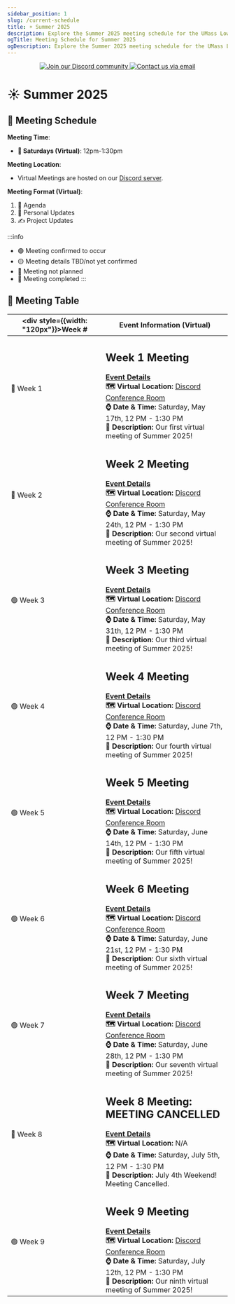 ```yaml
---
sidebar_position: 1
slug: /current-schedule
title: ☀️ Summer 2025
description: Explore the Summer 2025 meeting schedule for the UMass Lowell Cloud Computing Club. Join us for virtual meetings every Saturday. We'll discuss the latest cloud computing trends, explore cutting-edge technologies, and collaborate on innovative projects.
ogTitle: Meeting Schedule for Summer 2025
ogDescription: Explore the Summer 2025 meeting schedule for the UMass Lowell Cloud Computing Club. Join us for virtual meetings every Saturday. We'll discuss the latest cloud computing trends, explore cutting-edge technologies, and collaborate on innovative projects.
---
```


<center>
    <a style={{padding: 4}} href="https://discord.gg/TZuMgMsC8X">
        <img style={{ borderRadius: "8px" }} src="https://img.shields.io/discord/890983857938116729?logo=discord&logoColor=white&style=for-the-badge" alt="Join our Discord community"/>
    </a>
    <a style={{padding: 4}} href="mailto:cloudcomputingclub@uml.edu">
        <img style={{ borderRadius: "8px" }} src="https://img.shields.io/badge/Email-cloudcomputingclub%40uml.edu-red.svg?logo=gmail&logoColor=white&style=for-the-badge" alt="Contact us via email"/>
    </a>
</center>

# ☀️ Summer 2025

## 📆 Meeting Schedule
**Meeting Time**: 
- **🏫 Saturdays (Virtual)**: 12pm-1:30pm

**Meeting Location**:
- Virtual Meetings are hosted on our [Discord server](https://discord.com/invite/WC2NdqYtDt).


**Meeting Format (Virtual)**:
1. 📝 Agenda
2. 💬 Personal Updates
3. ✍️ Project Updates

:::info
- 🟢 Meeting confirmed to occur
- 🟡 Meeting details TBD/not yet confirmed
- 🔴 Meeting not planned
- 🔵 Meeting completed
:::


## 📃 Meeting Table

| <div style={{width: "120px"}}>Week #</div> | Event Information (Virtual) |
| ------ | ------------------------ |
| 🔵 Week 1 | <h2>Week 1 Meeting</h2> **[Event Details](./summer-2025/week-1)** <br/> **🗺️ Virtual Location:** [Discord Conference Room](https://discord.com/channels/890983857938116729/890983858282041396) <br/> **⌚ Date & Time:** Saturday, May 17th, 12 PM - 1:30 PM <br/> **🧷 Description:** Our first virtual meeting of Summer 2025! | 
| 🔵 Week 2 | <h2>Week 2 Meeting</h2> **[Event Details](./summer-2025/week-2)** <br/> **🗺️ Virtual Location:** [Discord Conference Room](https://discord.com/channels/890983857938116729/890983858282041396) <br/> **⌚ Date & Time:** Saturday, May 24th, 12 PM - 1:30 PM <br/> **🧷 Description:** Our second virtual meeting of Summer 2025! | 
| 🟢 Week 3 | <h2>Week 3 Meeting</h2> **[Event Details](./summer-2025/week-3)** <br/> **🗺️ Virtual Location:** [Discord Conference Room](https://discord.com/channels/890983857938116729/890983858282041396) <br/> **⌚ Date & Time:** Saturday, May 31th, 12 PM - 1:30 PM <br/> **🧷 Description:** Our third virtual meeting of Summer 2025! | 
| 🟢 Week 4 | <h2>Week 4 Meeting</h2> **[Event Details](./summer-2025/week-4)** <br/> **🗺️ Virtual Location:** [Discord Conference Room](https://discord.com/channels/890983857938116729/890983858282041396) <br/> **⌚ Date & Time:** Saturday, June 7th, 12 PM - 1:30 PM <br/> **🧷 Description:** Our fourth virtual meeting of Summer 2025! | 
| 🟢 Week 5 | <h2>Week 5 Meeting</h2> **[Event Details](./summer-2025/week-5)** <br/> **🗺️ Virtual Location:** [Discord Conference Room](https://discord.com/channels/890983857938116729/890983858282041396) <br/> **⌚ Date & Time:** Saturday, June 14th, 12 PM - 1:30 PM <br/> **🧷 Description:** Our fifth virtual meeting of Summer 2025! | 
| 🟢 Week 6 | <h2>Week 6 Meeting</h2> **[Event Details](./summer-2025/week-6)** <br/> **🗺️ Virtual Location:** [Discord Conference Room](https://discord.com/channels/890983857938116729/890983858282041396) <br/> **⌚ Date & Time:** Saturday, June 21st, 12 PM - 1:30 PM <br/> **🧷 Description:** Our sixth virtual meeting of Summer 2025! | 
| 🟢 Week 7 | <h2>Week 7 Meeting</h2> **[Event Details](./summer-2025/week-7)** <br/> **🗺️ Virtual Location:** [Discord Conference Room](https://discord.com/channels/890983857938116729/890983858282041396) <br/> **⌚ Date & Time:** Saturday, June 28th, 12 PM - 1:30 PM <br/> **🧷 Description:** Our seventh virtual meeting of Summer 2025! | 
| 🔴 Week 8 | <h2>Week 8 Meeting: MEETING CANCELLED</h2> **[Event Details](./summer-2025/week-8)** <br/> **🗺️ Virtual Location:** N/A <br/> **⌚ Date & Time:** Saturday, July 5th, 12 PM - 1:30 PM <br/> **🧷 Description:** July 4th Weekend! Meeting Cancelled. | 
| 🟢 Week 9 | <h2>Week 9 Meeting</h2> **[Event Details](./summer-2025/week-9)** <br/> **🗺️ Virtual Location:** [Discord Conference Room](https://discord.com/channels/890983857938116729/890983858282041396) <br/> **⌚ Date & Time:** Saturday, July 12th, 12 PM - 1:30 PM <br/> **🧷 Description:** Our ninth virtual meeting of Summer 2025! |